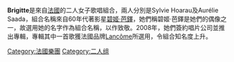 {{NotChineseTitle|time=2015-12-14T04:28:13+00:00}}
{{unreferenced|time=2015-05-28T03:32:21+00:00}}
{{Infobox musical artist <!-- See Wikipedia:WikiProject_Musicians -->
| name                = Brigitte
| image                 = Brigitte 23 juillet 2011 Paris Plage 01.jpg
| caption            = 攝於2011年
| landscape           = yes
| background          = group_or_band
| origin              = [[法國|法國]][[巴黎|巴黎]]
| genre               = 獨立民謠、獨立流行、新靈魂
| years_active        = 2008年-現今
| label               = 3ème Bureau - Wagram
| website                 = [http://www.myspace.com/brigittesisters MySpace page]
| current_members     =Sylvie Hoarau <br /> Aurélie Saada
| past_members        =
}}

'''Brigitte'''是來自[[法國|法國]]的二人女子歌唱組合，兩人分別是Sylvie Hoarau及Aurélie Saada，組合名稱來自60年代著影星[[碧姬·芭鐸|碧姬·芭鐸]]，她們稱碧姬·芭鐸是她們的偶像之一，故選用她的名字作為組合名稱，以作致敬。2008年，她們簽約唱片公司並推出專輯，專輯其中一首歌獲法國品牌[[Lancôme|Lancôme]]所選用，令組合知名度上升。

[[Category:法國樂團|Category:法國樂團]]
[[Category:二人组|Category:二人组]]